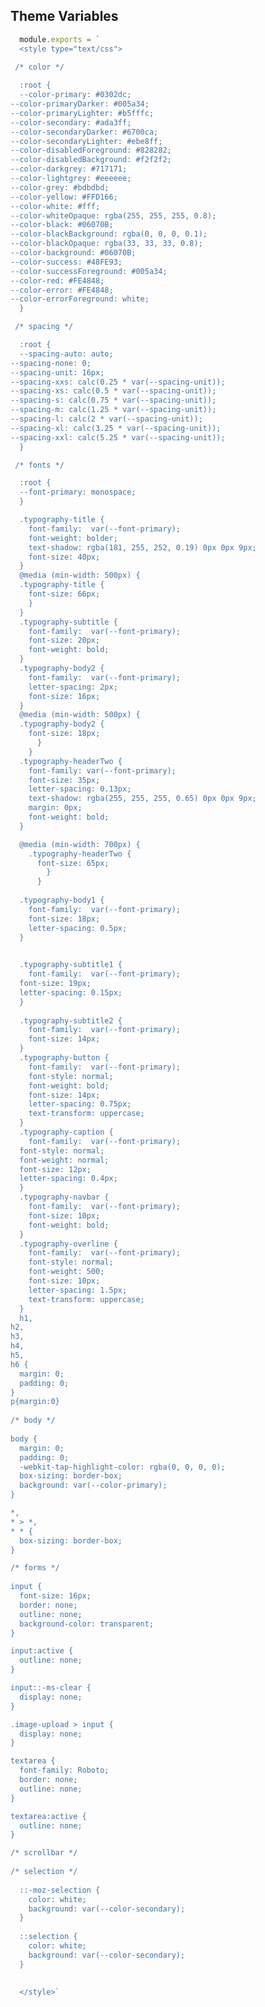 
<Meta title='Theme|Variables' />

## Theme Variables

```js
  module.exports = `
  <style type="text/css">
  
 /* color */

  :root {
  --color-primary: #0302dc;
--color-primaryDarker: #005a34;
--color-primaryLighter: #b5fffc;
--color-secondary: #ada3ff;
--color-secondaryDarker: #6700ca;
--color-secondaryLighter: #ebe8ff;
--color-disabledForeground: #828282;
--color-disabledBackground: #f2f2f2;
--color-darkgrey: #717171;
--color-lightgrey: #eeeeee;
--color-grey: #bdbdbd;
--color-yellow: #FFD166;
--color-white: #fff;
--color-whiteOpaque: rgba(255, 255, 255, 0.8);
--color-black: #06070B;
--color-blackBackground: rgba(0, 0, 0, 0.1);
--color-blackOpaque: rgba(33, 33, 33, 0.8);
--color-background: #06070B;
--color-success: #48FE93;
--color-successForeground: #005a34;
--color-red: #FE4848;
--color-error: #FE4848;
--color-errorForeground: white;
  }

 /* spacing */

  :root {
  --spacing-auto: auto;
--spacing-none: 0;
--spacing-unit: 16px;
--spacing-xxs: calc(0.25 * var(--spacing-unit));
--spacing-xs: calc(0.5 * var(--spacing-unit));
--spacing-s: calc(0.75 * var(--spacing-unit));
--spacing-m: calc(1.25 * var(--spacing-unit));
--spacing-l: calc(2 * var(--spacing-unit));
--spacing-xl: calc(3.25 * var(--spacing-unit));
--spacing-xxl: calc(5.25 * var(--spacing-unit));
  }

 /* fonts */

  :root {
  --font-primary: monospace;
  }

  .typography-title {
    font-family:  var(--font-primary);
    font-weight: bolder;
    text-shadow: rgba(181, 255, 252, 0.19) 0px 0px 9px;
    font-size: 40px;
  }
  @media (min-width: 500px) {
  .typography-title {
    font-size: 66px;
    }
  }
  .typography-subtitle {
    font-family:  var(--font-primary);
    font-size: 20px;
    font-weight: bold;
  }
  .typography-body2 {
    font-family:  var(--font-primary);
    letter-spacing: 2px;
    font-size: 16px;
  }
  @media (min-width: 500px) {
  .typography-body2 {
    font-size: 18px;
      }
    }
  .typography-headerTwo {
    font-family: var(--font-primary);
    font-size: 35px;
    letter-spacing: 0.13px;
    text-shadow: rgba(255, 255, 255, 0.65) 0px 0px 9px;
    margin: 0px;
    font-weight: bold;
  }

  @media (min-width: 700px) {
    .typography-headerTwo {
      font-size: 65px;
        }
      }
  
  .typography-body1 {
    font-family:  var(--font-primary);
    font-size: 18px;
    letter-spacing: 0.5px;
  }  

  
  .typography-subtitle1 {
    font-family:  var(--font-primary);
  font-size: 19px;
  letter-spacing: 0.15px;
  }
  
  .typography-subtitle2 {
    font-family:  var(--font-primary);
    font-size: 14px;
  }
  .typography-button {
    font-family:  var(--font-primary);
    font-style: normal;
    font-weight: bold;
    font-size: 14px;
    letter-spacing: 0.75px;
    text-transform: uppercase;
  }
  .typography-caption {
    font-family:  var(--font-primary);
  font-style: normal;
  font-weight: normal;
  font-size: 12px;
  letter-spacing: 0.4px;
  }
  .typography-navbar {
    font-family:  var(--font-primary);
    font-size: 10px;
    font-weight: bold;
  }
  .typography-overline {
    font-family:  var(--font-primary);
    font-style: normal;
    font-weight: 500;
    font-size: 10px;
    letter-spacing: 1.5px;
    text-transform: uppercase;
  }
  h1,
h2,
h3,
h4,
h5,
h6 {
  margin: 0;
  padding: 0;
}
p{margin:0}
  
/* body */
      
body {
  margin: 0;
  padding: 0;
  -webkit-tap-highlight-color: rgba(0, 0, 0, 0);
  box-sizing: border-box;
  background: var(--color-primary);
}

*,
* > *,
* * {
  box-sizing: border-box;
}

/* forms */
      
input {
  font-size: 16px;
  border: none;
  outline: none;
  background-color: transparent;
}

input:active {
  outline: none;
}

input::-ms-clear {
  display: none;
}

.image-upload > input {
  display: none;
}

textarea {
  font-family: Roboto;
  border: none;
  outline: none;
}

textarea:active {
  outline: none;
}

/* scrollbar */
      
/* selection */
      
  ::-moz-selection {
    color: white;
    background: var(--color-secondary);
  }
  
  ::selection {
    color: white;
    background: var(--color-secondary);
  }

 
  </style>`
```

